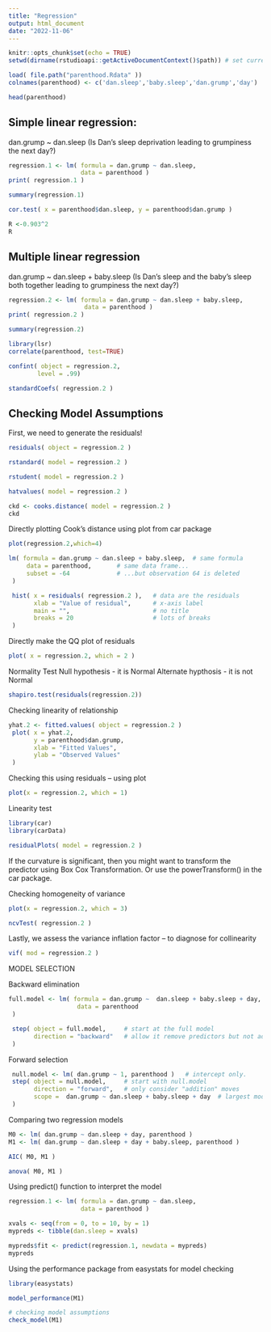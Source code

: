 ```yaml
---
title: "Regression"
output: html_document
date: "2022-11-06"
---
```


```r
knitr::opts_chunk$set(echo = TRUE)
setwd(dirname(rstudioapi::getActiveDocumentContext()$path)) # set current path as work path
```



```r
load( file.path("parenthood.Rdata" ))
colnames(parenthood) <- c('dan.sleep','baby.sleep','dan.grump','day')
```


```r
head(parenthood)
```

## Simple linear regression:
dan.grump ~ dan.sleep (Is Dan's sleep deprivation leading to grumpiness the next day?)
```r
regression.1 <- lm( formula = dan.grump ~ dan.sleep,  
                    data = parenthood )
print( regression.1 )
```

```r
summary(regression.1)
```

```r
cor.test( x = parenthood$dan.sleep, y = parenthood$dan.grump )
```

```r
R <-0.903^2
R
```



## Multiple linear regression
dan.grump ~ dan.sleep + baby.sleep (Is Dan's sleep and the baby's sleep both together leading to grumpiness the next day?)

```r
regression.2 <- lm( formula = dan.grump ~ dan.sleep + baby.sleep,  
                     data = parenthood )
print( regression.2 )
```
```r
summary(regression.2)
```



```r
library(lsr)
correlate(parenthood, test=TRUE)
```

```r
confint( object = regression.2,
        level = .99)
```

```r
standardCoefs( regression.2 )

```

## Checking Model Assumptions
First, we need to generate the residuals!

```r
residuals( object = regression.2 )
```

```r
rstandard( model = regression.2 )
```

```r
rstudent( model = regression.2 )
```

```r
hatvalues( model = regression.2 )
```

```r
ckd <- cooks.distance( model = regression.2 )
ckd
```





Directly plotting Cook's distance using plot from car package
```r
plot(regression.2,which=4)
```




```r
lm( formula = dan.grump ~ dan.sleep + baby.sleep,  # same formula
     data = parenthood,       # same data frame...
     subset = -64             # ...but observation 64 is deleted
 )
```




```r
 hist( x = residuals( regression.2 ),   # data are the residuals
       xlab = "Value of residual",      # x-axis label
       main = "",                       # no title 
       breaks = 20                      # lots of breaks
 )
```


Directly make the QQ plot of residuals

```r
plot( x = regression.2, which = 2 )
```

Normality Test
Null hypothesis - it is Normal
Alternate hypthosis - it is not Normal
```r
shapiro.test(residuals(regression.2))
```







Checking linearity of relationship
```r
yhat.2 <- fitted.values( object = regression.2 )
 plot( x = yhat.2, 
       y = parenthood$dan.grump,
       xlab = "Fitted Values",
       ylab = "Observed Values" 
 )
```


Checking this using residuals -- using plot
```r
plot(x = regression.2, which = 1)

```


Linearity test

```r
library(car)
library(carData)
```

```r
residualPlots( model = regression.2 ) 
```


If the curvature is significant, then you might want to transform the predictor using Box Cox Transformation. Or use the powerTransform() in the car package.


Checking homogeneity of variance
```r
plot(x = regression.2, which = 3)

```
```r
ncvTest( regression.2 )

```


Lastly, we assess the variance inflation factor -- to diagnose for collinearity

```r
vif( mod = regression.2 )
```


MODEL SELECTION

Backward elimination

```r
full.model <- lm( formula = dan.grump ~  dan.sleep + baby.sleep + day,  
                   data = parenthood  
 )
```

```r
 step( object = full.model,     # start at the full model
       direction = "backward"   # allow it remove predictors but not add them
 )
```
Forward selection
```r
 null.model <- lm( dan.grump ~ 1, parenthood )   # intercept only.
 step( object = null.model,     # start with null.model
       direction = "forward",   # only consider "addition" moves
       scope =  dan.grump ~ dan.sleep + baby.sleep + day  # largest model allowed
 )
```
 Comparing two regression models
```r
M0 <- lm( dan.grump ~ dan.sleep + day, parenthood )
M1 <- lm( dan.grump ~ dan.sleep + day + baby.sleep, parenthood )
```

```r
AIC( M0, M1 )
```

```r
anova( M0, M1 )
```


Using predict() function to interpret the model
```r
regression.1 <- lm( formula = dan.grump ~ dan.sleep,  
                    data = parenthood )
```



```r
xvals <- seq(from = 0, to = 10, by = 1)
mypreds <- tibble(dan.sleep = xvals)
```


```r
mypreds$fit <- predict(regression.1, newdata = mypreds)
mypreds
```








Using the performance package from easystats for model checking

```r
library(easystats)
```

```r
model_performance(M1)
```




```r
# checking model assumptions
check_model(M1)
```


